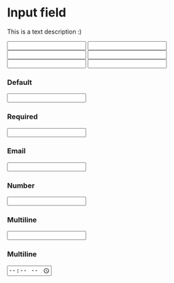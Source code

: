 


<Meta title='Fields/Input' component={Input} />

# Input field

This is a text description :)

<Preview>
	<Story name='All types'>
		<PreviewWrapper>
			<Form form='inputForm' onSubmit={action('submit')}>
				<Input name='text' label='Text' />
				<Input name='number' label='Number' type='number' />
				<Input name='tel' label='Tel' type='tel' />
				<Input name='email' label='Email' type='email' />
				<Input name='password' label='Password' type='password' />
				<Input name='multiline' label='Multiline' type='multiline' />
				<ButtonSolid label='Submit' submit />
			</Form>
		</PreviewWrapper>
	</Story>
</Preview>

### Default

<Story name='Default'>
	<StoryWrapper>
		<Form form='inputForm' onSubmit={action('submit')}>
			<Input name='input' label='Input' />
			<ButtonSolid label='Submit' submit />
		</Form>
	</StoryWrapper>
</Story>

### Required

<Story name='Required'>
	<StoryWrapper>
		<Form form='inputForm' onSubmit={action('submit')}>
			<Input name='input' label='Input' required />
			<ButtonSolid label='Submit' submit />
		</Form>
	</StoryWrapper>
</Story>

### Email

<Story name='Email'>
	<StoryWrapper>
		<Form form='inputForm' onSubmit={action('submit')}>
			<Input name='input' label='Input' type='email' required />
			<ButtonSolid label='Submit' submit />
		</Form>
	</StoryWrapper>
</Story>

### Number

<Story name='Number'>
	<StoryWrapper>
		<Form form='inputForm' onSubmit={action('submit')}>
			<Input name='input' label='Input' type='number' required />
			<ButtonSolid label='Submit' submit />
		</Form>
	</StoryWrapper>
</Story>

### Multiline

<Story name='Multiline'>
	<StoryWrapper>
		<Form form='inputForm' onSubmit={action('submit')}>
			<Input name='input' label='Input' type='multiline' />
			<ButtonSolid label='Submit' submit />
		</Form>
	</StoryWrapper>
</Story>

### Multiline

<Story name='Date time'>
	<StoryWrapper>
		<Form form='inputForm' onSubmit={action('submit')}>
			<Input name='input' label='Input' type='time' />
			<ButtonSolid label='Submit' submit />
		</Form>
	</StoryWrapper>
</Story>
